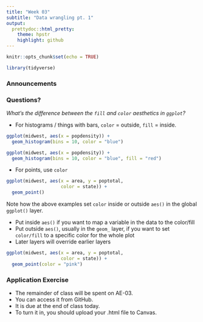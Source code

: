```yaml
---
title: "Week 03"
subtitle: "Data wrangling pt. 1"
output: 
  prettydoc::html_pretty:
    theme: hpstr
    highlight: github
---
```


```r
knitr::opts_chunk$set(echo = TRUE)
```

```r
library(tidyverse)
```


### Announcements


### Questions?

*What's the difference between the `fill` and `color` aesthetics in `ggplot`?*

+ For histograms / things with bars, `color` = outside, `fill` = inside.
```r
ggplot(midwest, aes(x = popdensity)) +
  geom_histogram(bins = 10, color = "blue")

ggplot(midwest, aes(x = popdensity)) +
  geom_histogram(bins = 10, color = "blue", fill = "red")
```

+ For points, use `color`
```r
ggplot(midwest, aes(x = area, y = poptotal, 
                    color = state)) +
  geom_point()
```

Note how the above examples set `color` inside or outside `aes()` in the global `ggplot()` layer.

+ Put inside `aes()` if you want to map a variable in the data to the color/fill
+ Put outside `aes()`, usually in the `geom_` layer, if you want to set `color/fill` to a specific color for the whole plot
+ Later layers will override earlier layers

```r
ggplot(midwest, aes(x = area, y = poptotal, 
                    color = state)) +
  geom_point(color = "pink")
```



### Application Exercise

- The remainder of class will be spent on AE-03. 
- You can access it from GitHub. 
- It is due at the end of class today. 
- To turn it in, you should upload your .html file to Canvas.